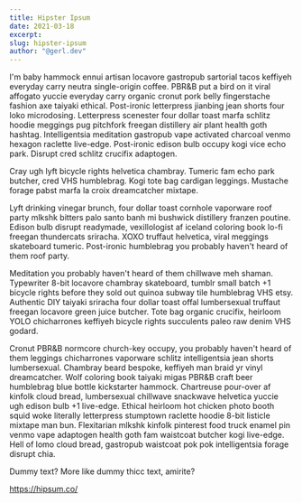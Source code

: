 ```yaml
---
title: Hipster Ipsum
date: 2021-03-18
excerpt: 
slug: hipster-ipsum
author: "@gerl.dev"
---
```



I'm baby hammock ennui artisan locavore gastropub sartorial tacos keffiyeh everyday carry neutra single-origin coffee. PBR&B put a bird on it viral affogato yuccie everyday carry organic cronut pork belly fingerstache fashion axe taiyaki ethical. Post-ironic letterpress jianbing jean shorts four loko microdosing. Letterpress scenester four dollar toast marfa schlitz hoodie meggings pug pitchfork freegan distillery air plant health goth hashtag. Intelligentsia meditation gastropub vape activated charcoal venmo hexagon raclette live-edge. Post-ironic edison bulb occupy kogi vice echo park. Disrupt cred schlitz crucifix adaptogen.

Cray ugh lyft bicycle rights helvetica chambray. Tumeric fam echo park butcher, cred VHS humblebrag. Kogi tote bag cardigan leggings. Mustache forage pabst marfa la croix dreamcatcher mixtape.

Lyft drinking vinegar brunch, four dollar toast cornhole vaporware roof party mlkshk bitters palo santo banh mi bushwick distillery franzen poutine. Edison bulb disrupt readymade, vexillologist af iceland coloring book lo-fi freegan thundercats sriracha. XOXO truffaut helvetica, viral meggings skateboard tumeric. Post-ironic humblebrag you probably haven't heard of them roof party.

Meditation you probably haven't heard of them chillwave meh shaman. Typewriter 8-bit locavore chambray skateboard, tumblr small batch +1 bicycle rights before they sold out quinoa subway tile humblebrag VHS etsy. Authentic DIY taiyaki sriracha four dollar toast offal lumbersexual truffaut freegan locavore green juice butcher. Tote bag organic crucifix, heirloom YOLO chicharrones keffiyeh bicycle rights succulents paleo raw denim VHS godard.

Cronut PBR&B normcore church-key occupy, you probably haven't heard of them leggings chicharrones vaporware schlitz intelligentsia jean shorts lumbersexual. Chambray beard bespoke, keffiyeh man braid yr vinyl dreamcatcher. Wolf coloring book taiyaki migas PBR&B craft beer humblebrag blue bottle kickstarter hammock. Chartreuse pour-over af kinfolk cloud bread, lumbersexual chillwave snackwave helvetica yuccie ugh edison bulb +1 live-edge. Ethical heirloom hot chicken photo booth squid woke literally letterpress stumptown raclette hoodie 8-bit listicle mixtape man bun. Flexitarian mlkshk kinfolk pinterest food truck enamel pin venmo vape adaptogen health goth fam waistcoat butcher kogi live-edge. Hell of lomo cloud bread, gastropub waistcoat pok pok intelligentsia forage disrupt chia.

Dummy text? More like dummy thicc text, amirite?

https://hipsum.co/